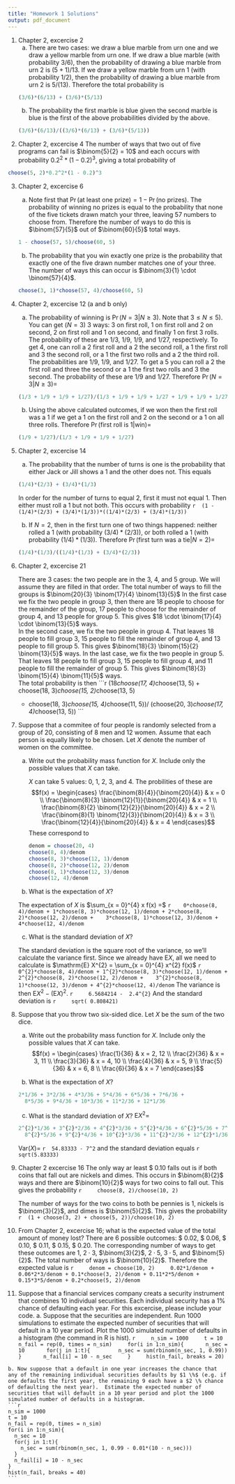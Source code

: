 ```yaml
---
title: "Homework 1 Solutions"
output: pdf_document
---
```

      
1. Chapter 2, excercise 2
    a.  There are two cases: we draw a blue marble from urn one and we draw a yellow marble from urn one.  If we draw a blue marble (with probability $3/6$), then the probability of drawing a blue marble from urn 2 is $(5 + 1)/13$. If we draw a yellow marble from urn 1 (with probability $1/2$), then the probability of drawing a blue marble from urn 2 is $5/(13)$.  Therefore the total probability is 
    ```r
    (3/6)*(6/13) + (3/6)*(5/13)
    ```
    b. The probability the first marble is blue given the second marble is blue is the first of the above probabilities divided by the above.
    ```r
    (3/6)*(6/13)/((3/6)*(6/13) + (3/6)*(5/13))
    ```


2. Chapter 2, excercise 4
    The number of ways that two out of five programs can fail is $\binom{5}{2} = 10$ and each occurs with probability $0.2^2*(1 - 0.2)^3$, giving a total probability of 
```r
choose(5, 2)*0.2^2*(1 - 0.2)^3
```

3. Chapter 2, excercise 6
    a.  Note first that $\Pr(\text{at least one prize}) = 1 - \Pr(\text{no prizes})$.  The probability of winning no prizes is equal to the probability that none of the five tickets drawn match your three, leaving 57 numbers to choose from.  Therefore the number of ways to do this is $\binom{57}{5}$ out of $\binom{60}{5}$ total ways.
    ```r
    1 - choose(57, 5)/choose(60, 5)
    ```
    b. The probability that you win exactly one prize is the probability that exactly one of the five drawn number matches one of your three.  The number of ways this can occur is $\binom{3}{1} \cdot \binom{57}{4}$.
    ```r
    choose(3, 1)*choose(57, 4)/choose(60, 5)
    ```

4. Chapter 2, excercise 12 (a and b only)
    a. The probability of winning is $\Pr(N = 3 | N \geq 3)$.  Note that $3 \leq N \leq 5)$.  You can get $(N = 3)$ 3 ways:  3 on first roll, 1 on first roll and 2 on second, 2 on first roll and 1 on second, and finally 1 on first 3 rolls.  The probability of these are $1/3$, $1/9$, $1/9$, and $1/27$, respectively.  To get 4, one can roll a 2 first roll and a 2 the second roll, a 1 the first roll and 3 the second roll, or a 1 the first two rolls and a 2 the third roll.  The probabilities are $1/9$, $1/9$, and $1/27$.  To get a 5 you can roll a 2 the first roll and three the second or a 1 the first two rolls and 3 the second.  The probability of these are $1/9$ and $1/27$.  Therefore $\Pr(N = 3 | N \geq 3) =$
    ```r
    (1/3 + 1/9 + 1/9 + 1/27)/(1/3 + 1/9 + 1/9 + 1/27 + 1/9 + 1/9 + 1/27 + 1/9 + 1/27)
    ```
    b. Using the above calculated outcomes, if we won then the first roll was a 1 if we get a 1 on the first roll and 2 on the second or a 1 on all three rolls.  Therefore $\Pr(\text{first roll is 1} | \text{win}) =$
    ```r
    (1/9 + 1/27)/(1/3 + 1/9 + 1/9 + 1/27)
    ```
    
5. Chapter 2, excercise 14
    a.  The probability that the number of turns is one is the probability that either Jack or Jill shows a 1 and the other does not.  This equals
    ```r
    (1/4)*(2/3) + (3/4)*(1/3)
    ```
    In order for the number of turns to equal 2, first it must not equal 1.  Then either must roll a 1 but not both.  This occurs with probability
    ```r
    (1 - (1/4)*(2/3) + (3/4)*(1/3))*((1/4)*(2/3) + (3/4)*(1/3))
    ```
    b. If $N = 2$, then in the first turn  one of two things happened: neither rolled a 1 (with probability $(3/4)*(2/3)$), or both rolled a 1 (with probability $(1/4)*(1/3)$).  Therefore $\Pr(\text{first turn was a tie} | N = 2) =$
    ```r
    (1/4)*(1/3)/((1/4)*(1/3) + (3/4)*(2/3))
    ```
    
6. Chapter 2, excercise 21

    There are 3 cases:  the two people are in the 3, 4, and 5 group.  We will assume they are filled in that order.  The total number of ways to fill the groups is $\binom{20}{3} \binom{17}{4} \binom{13}{5}$
    In the first case we fix the two people in group 3, then there are 18 people to choose for the remainder of the group, 17 people to choose for the remainder of group 4, and 13 people for group 5.  This gives $18 \cdot \binom{17}{4} \cdot \binom{13}{5}$ ways.  
    In the second case, we fix the two people in group 4.  That leaves 18 people to fill group 3, 15 people to fill the remainder of group 4, and 13 people to fill group 5.  This gives $\binom{18}{3} \binom{15}{2} \binom{13}{5}$ ways.
    In the last case, we fix the two people in group 5.  That leaves 18 people to fill group 3, 15 people to fill group 4, and 11 people to fill the remainder of group 5.  This gives $\binom{18}{3} \binom{15}{4} \binom{11}{5}$ ways.  
    The total probability is then
    ```r
    (18*choose(17, 4)*choose(13, 5) + choose(18, 3)*choose(15, 2)*choose(13, 5)
     + choose(18, 3)*choose(15, 4)*choose(11, 5))/
      (choose(20, 3)*choose(17, 4)*choose(13, 5))
    ```
    
7. Suppose that a commitee of four people is randomly selected from a group of 20, consisting of 8 men and 12 women.  Assume that each person is equally likely to be chosen.  Let $X$ denote the number of women on the committee. 

    a.  Write out the probability mass function for $X$.  Include only the possible values that $X$ can take.
    
        $X$ can take 5 values: 0, 1, 2, 3, and 4.  The probilities of these are
        $$f(x) = \begin{cases} \frac{\binom{8}{4}}{\binom{20}{4}} & x = 0 \\ \frac{\binom{8}{3} \binom{12}{1}}{\binom{20}{4}} & x = 1 \\ \frac{\binom{8}{2} \binom{12}{2}}{\binom{20}{4}} & x = 2 \\ \frac{\binom{8}{1} \binom{12}{3}}{\binom{20}{4}} & x = 3 \\ \frac{\binom{12}{4}}{\binom{20}{4}} & x = 4 \end{cases}$$
        These correspond to 
        ```r
        denom = choose(20, 4)
        choose(8, 4)/denom
        choose(8, 3)*choose(12, 1)/denom
        choose(8, 2)*choose(12, 2)/denom
        choose(8, 1)*choose(12, 3)/denom
        choose(12, 4)/denom
        ```
        
    b. What is the expectation of $X$?
    
      The expectation of $X$ is $\sum_{x = 0}^{4} x f(x) =$
      ```r
      0*choose(8, 4)/denom + 1*choose(8, 3)*choose(12, 1)/denom + 2*choose(8, 2)*choose(12, 2)/denom +
      3*choose(8, 1)*choose(12, 3)/denom + 4*choose(12, 4)/denom
      ```
    
    c.  What is the standard deviation of $X$?
    
      The standard deviation is the square root of the variance, so we'll calculate the variance first.  Since we already have $\mathrm{E} X$, all we need to calculate is $\mathrm{E} X^{2} = \sum_{x = 0}^{4} x^{2} f(x)$
      ```r
      0^{2}*choose(8, 4)/denom + 1^{2}*choose(8, 3)*choose(12, 1)/denom + 2^{2}*choose(8, 2)*choose(12, 2)/denom +
      3^{2}*choose(8, 1)*choose(12, 3)/denom + 4^{2}*choose(12, 4)/denom
      ```
      The variance is then $\mathrm{E} X^{2} - (\mathrm{E} X)^{2}$.
      ```r
       6.5684214 -  2.4^{2}
       ```
       And the standard deviation is 
       ```r
       sqrt( 0.808421)
       ```
       
8. Suppose that you throw two six-sided dice.  Let $X$ be the sum of the two dice.
    a.  Write out the probability mass function for $X$.  Include only the possible values that $X$ can take.
    $$f(x) = \begin{cases} \frac{1}{36} & x = 2, 12 \\ \frac{2}{36} & x = 3, 11 \\ \frac{3}{36} & x = 4, 10 \\ \frac{4}{36} & x = 5, 9 \\ \frac{5}{36} & x = 6, 8 \\ \frac{6}{36} & x = 7 \end{cases}$$
    
    b. What is the expectation of $X$?
    ```r
    2*1/36 + 3*2/36 + 4*3/36 + 5*4/36 + 6*5/36 + 7*6/36 + 
      8*5/36 + 9*4/36 + 10*3/36 + 11*2/36 + 12*1/36
    ```
    
    c.  What is the standard deviation of $X$?
    $\mathrm{E} X^{2} =$
    ```r
    2^{2}*1/36 + 3^{2}*2/36 + 4^{2}*3/36 + 5^{2}*4/36 + 6^{2}*5/36 + 7^{2}*6/36 + 
      8^{2}*5/36 + 9^{2}*4/36 + 10^{2}*3/36 + 11^{2}*2/36 + 12^{2}*1/36
    ```
    $\mathrm{Var}(X) =$
    ```r
    54.83333 - 7^2
    ```
    and the standard deviation equals
    ```r
    sqrt(5.83333)
    ```
    
9. Chapter 2 excercise 16
    The only way ar least \$ 0.10 falls out is if both coins that fall out are nickels and dimes.  This occurs in $\binom{8}{2}$ ways and there are $\binom{10}{2}$ ways for two coins to fall out.  This gives the probability
    ```r
    choose(8, 2)/choose(10, 2)
    ```
    
    The number of ways for the two coins to both be pennies is $1$, nickels is $\binom{3}{2}$, and dimes is $\binom{5}{2}$.  This gives the probability
    ```r
    (1 + choose(3, 2) + choose(5, 2))/choose(10, 2)
    ```
    
10.  From Chapter 2, excercise 16; what is the expected value of the total amount of money lost?
    There are 6 possible outcomes: \$ 0.02, \$ 0.06, \$ 0.10, \$ 0.11, \$ 0.15, \$ 0.20.  The corresponding number of ways to get these outcomes are $1$, $2 \cdot 3$, $\binom{3}{2}$, $2 \cdot 5$, $3 \cdot 5$, and $\binom{5}{2}$.  The total number of ways is $\binom{10}{2}$.  Therefore the expected value is
    ```r
    denom = choose(10, 2)
    0.02*1/denom + 0.06*2*3/denom + 0.1*choose(3, 2)/denom + 0.11*2*5/denom +
      0.15*3*5/denom + 0.2*choose(5, 2)/denom
    ```
    
11.  Suppose that a financial services company creats a security instrument that combines 10 individual securities.  Each individual security has a $1 \%$ chance of defaulting each year.  For this excercise, please include your code.
    a. Suppose that the securities are independent.  Run 1000 simulations to estimate the expected number of securities that will default in a 10 year period.  Plot the 1000 simulated number of defaults in a histogram (the command in R is hist).
    ```r
    n_sim = 1000
    t = 10
    n_fail = rep(0, times = n_sim)
    for(i in 1:n_sim){
      n_sec = 10
      for(j in 1:t){
        n_sec = sum(rbinom(n_sec, 1, 0.99))
      }
      n_fail[i] = 10 - n_sec
    }
    hist(n_fail, breaks = 20)
    ```
    
    b. Now suppose that a default in one year increases the chance that any of the remaining individual securities defaults by $1 \%$ (e.g. if one defaults the first year, the remaining 9 each have a $2 \% chance of defaulting the next year).  Estimate the expected number of securities that will default in a 10 year period and plot the 1000 simulated number of defaults in a histogram.
    ```r
    n_sim = 1000
    t = 10
    n_fail = rep(0, times = n_sim)
    for(i in 1:n_sim){
      n_sec = 10
      for(j in 1:t){
        n_sec = sum(rbinom(n_sec, 1, 0.99 - 0.01*(10 - n_sec)))
      }
      n_fail[i] = 10 - n_sec
    }
    hist(n_fail, breaks = 40)
    ```